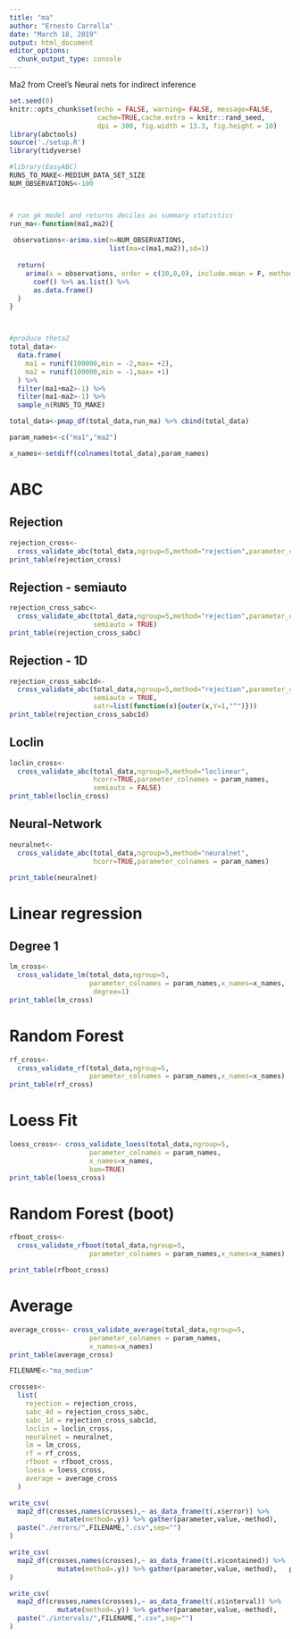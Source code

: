 ```yaml
---
title: "ma"
author: "Ernesto Carrella"
date: "March 18, 2019"
output: html_document
editor_options: 
  chunk_output_type: console
---
```


Ma2 from Creel's Neural nets for indirect inference

```r
set.seed(0)
knitr::opts_chunk$set(echo = FALSE, warning= FALSE, message=FALSE,
                      cache=TRUE,cache.extra = knitr::rand_seed,
                      dpi = 300, fig.width = 13.3, fig.height = 10)
library(abctools)
source('./setup.R')
library(tidyverse)
```

```r
#library(EasyABC)
RUNS_TO_MAKE<-MEDIUM_DATA_SET_SIZE
NUM_OBSERVATIONS<-100



# run gk model and returns deciles as summary statistics
run_ma<-function(ma1,ma2){
  
 observations<-arima.sim(n=NUM_OBSERVATIONS,
                         list(ma=c(ma1,ma2)),sd=1)
  
  return(
    arima(x = observations, order = c(10,0,0), include.mean = F, method="CSS")  %>% 
      coef() %>% as.list() %>% 
      as.data.frame()
  )
}



#produce theta2
total_data<-
  data.frame(
    ma1 = runif(100000,min = -2,max= +2),
    ma2 = runif(100000,min = -1,max= +1)
  ) %>%
  filter(ma1+ma2>-1) %>%
  filter(ma1-ma2>-1) %>%
  sample_n(RUNS_TO_MAKE)

total_data<-pmap_df(total_data,run_ma) %>% cbind(total_data)

param_names<-c("ma1","ma2")

x_names<-setdiff(colnames(total_data),param_names)

```

# ABC

## Rejection


```r
rejection_cross<-
  cross_validate_abc(total_data,ngroup=5,method="rejection",parameter_colnames = param_names)
print_table(rejection_cross)

```

## Rejection - semiauto


```r
rejection_cross_sabc<-
  cross_validate_abc(total_data,ngroup=5,method="rejection",parameter_colnames = param_names,
                     semiauto = TRUE)
print_table(rejection_cross_sabc)

```

## Rejection - 1D


```r
rejection_cross_sabc1d<-
  cross_validate_abc(total_data,ngroup=5,method="rejection",parameter_colnames = param_names,
                     semiauto = TRUE,
                     satr=list(function(x){outer(x,Y=1,"^")}))
print_table(rejection_cross_sabc1d)

```

## Loclin


```r
loclin_cross<-
  cross_validate_abc(total_data,ngroup=5,method="loclinear",
                     hcorr=TRUE,parameter_colnames = param_names,
                     semiauto = FALSE)
print_table(loclin_cross)

```

## Neural-Network

```r
neuralnet<-
  cross_validate_abc(total_data,ngroup=5,method="neuralnet",
                     hcorr=TRUE,parameter_colnames = param_names)

```
```r
print_table(neuralnet)

```

# Linear regression


## Degree 1

```r
lm_cross<-
  cross_validate_lm(total_data,ngroup=5,
                    parameter_colnames = param_names,x_names=x_names,
                     degree=1)
print_table(lm_cross)

```

# Random Forest



```r
rf_cross<-
  cross_validate_rf(total_data,ngroup=5,
                    parameter_colnames = param_names,x_names=x_names)
print_table(rf_cross)

```



# Loess Fit



```r
loess_cross<- cross_validate_loess(total_data,ngroup=5,
                    parameter_colnames = param_names,
                    x_names=x_names,
                    bam=TRUE)
print_table(loess_cross)

```
# Random Forest (boot)



```r
rfboot_cross<-
  cross_validate_rfboot(total_data,ngroup=5,
                    parameter_colnames = param_names,x_names=x_names)

```

```r
print_table(rfboot_cross)
```


# Average



```r
average_cross<- cross_validate_average(total_data,ngroup=5,
                    parameter_colnames = param_names,
                    x_names=x_names)
print_table(average_cross)

```

```r
FILENAME<-"ma_medium"

crosses<-
  list(
    rejection = rejection_cross,
    sabc_4d = rejection_cross_sabc,
    sabc_1d = rejection_cross_sabc1d,
    loclin = loclin_cross,
    neuralnet = neuralnet,
    lm = lm_cross,
    rf = rf_cross,
    rfboot = rfboot_cross,
    loess = loess_cross,
    average = average_cross
  )

write_csv(
  map2_df(crosses,names(crosses),~ as_data_frame(t(.x$error)) %>% 
            mutate(method=.y)) %>% gather(parameter,value,-method), 
  paste("./errors/",FILENAME,".csv",sep="")
)

write_csv(
  map2_df(crosses,names(crosses),~ as_data_frame(t(.x$contained)) %>% 
            mutate(method=.y)) %>% gather(parameter,value,-method),   paste("./contained/",FILENAME,".csv",sep="")
)

write_csv(
  map2_df(crosses,names(crosses),~ as_data_frame(t(.x$interval)) %>% 
            mutate(method=.y)) %>% gather(parameter,value,-method), 
  paste("./intervals/",FILENAME,".csv",sep="")
)
```
